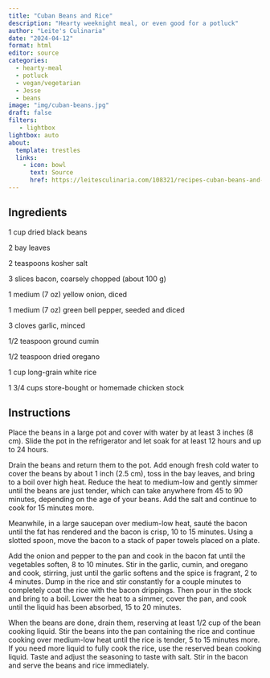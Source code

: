 ```yaml
---
title: "Cuban Beans and Rice"
description: "Hearty weeknight meal, or even good for a potluck"
author: "Leite's Culinaria"
date: "2024-04-12"
format: html
editor: source
categories:
  - hearty-meal
  - potluck
  - vegan/vegetarian
  - Jesse
  - beans
image: "img/cuban-beans.jpg"
draft: false
filters:
   - lightbox
lightbox: auto
about:
  template: trestles
  links:
    - icon: bowl
      text: Source
      href: https://leitesculinaria.com/108321/recipes-cuban-beans-and-rice.html
---
```


## Ingredients

1 cup dried black beans

2  bay leaves

2 teaspoons kosher salt

3 slices bacon, coarsely chopped (about 100 g)

1 medium (7 oz) yellow onion, diced

1 medium (7 oz) green bell pepper, seeded and diced

3 cloves garlic, minced

1/2 teaspoon ground cumin

1/2 teaspoon dried oregano

1 cup long-grain white rice

1 3/4 cups store-bought or homemade chicken stock

## Instructions

Place the beans in a large pot and cover with water by at least 3 inches (8 cm). Slide the pot in the refrigerator and let soak for at least 12 hours and up to 24 hours.

Drain the beans and return them to the pot. Add enough fresh cold water to cover the beans by about 1 inch (2.5 cm), toss in the bay leaves, and bring to a boil over high heat. Reduce the heat to medium-low and gently simmer until the beans are just tender, which can take anywhere from 45 to 90 minutes, depending on the age of your beans. Add the salt and continue to cook for 15 minutes more.

Meanwhile, in a large saucepan over medium-low heat, sauté the bacon until the fat has rendered and the bacon is crisp, 10 to 15 minutes. Using a slotted spoon, move the bacon to a stack of paper towels placed on a plate.

Add the onion and pepper to the pan and cook in the bacon fat until the vegetables soften, 8 to 10 minutes. Stir in the garlic, cumin, and oregano and cook, stirring, just until the garlic softens and the spice is fragrant, 2 to 4 minutes. Dump in the rice and stir constantly for a couple minutes to completely coat the rice with the bacon drippings. Then pour in the stock and bring to a boil. Lower the heat to a simmer, cover the pan, and cook until the liquid has been absorbed, 15 to 20 minutes.

When the beans are done, drain them, reserving at least 1/2 cup of the bean cooking liquid. Stir the beans into the pan containing the rice and continue cooking over medium-low heat until the rice is tender, 5 to 15 minutes more. If you need more liquid to fully cook the rice, use the reserved bean cooking liquid. Taste and adjust the seasoning to taste with salt. Stir in the bacon and serve the beans and rice immediately.
